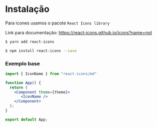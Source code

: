 
<Meta title="Documentação/Icones" />


# Instalação
Para icones usamos o pacote `React Icons library`

Link para documentação: https://react-icons.github.io/icons?name=md


```sh
$ yarn add react-icons

```

```sh
$ npm install react-icons --save
```

### Exemplo base
```jsx
import { IconName } from "react-icons/md"

function App() {
  return (
    <Component theme={theme}>
       <IconName />
    </Component>
  );
}

export default App;
```





